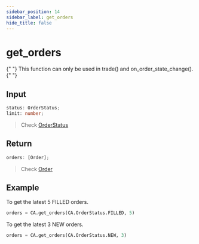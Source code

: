 ```yaml
---
sidebar_position: 14
sidebar_label: get_orders
hide_title: false
---
```



# get_orders

<Highlight color="#ffba00">
  {" "}
  This function can only be used in trade() and on_order_state_change().{" "}
</Highlight>

## Input

```typescript
status: OrderStatus;
limit: number;
```

> Check [OrderStatus](/docs/developer/api/python/ca-objects/order-status)

## Return

```typescript
orders: [Order];
```

> Check [Order](/docs/developer/api/python/ca-objects/order)

## Example

To get the latest 5 FILLED orders.

```python
orders = CA.get_orders(CA.OrderStatus.FILLED, 5)
```

To get the latest 3 NEW orders.

```python
orders = CA.get_orders(CA.OrderStatus.NEW, 3)
```
